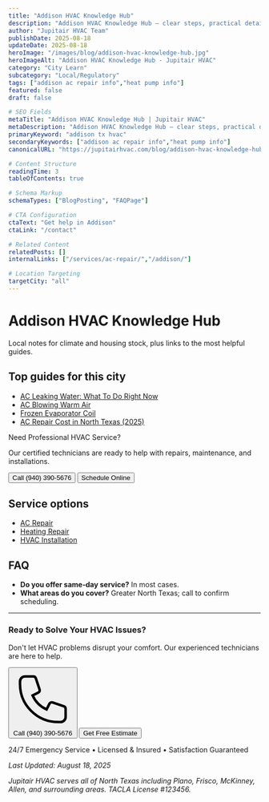 ```yaml
---
title: "Addison HVAC Knowledge Hub"
description: "Addison HVAC Knowledge Hub — clear steps, practical detail, and when to call a pro in North Texas."
author: "Jupitair HVAC Team"
publishDate: 2025-08-18
updateDate: 2025-08-18
heroImage: "/images/blog/addison-hvac-knowledge-hub.jpg"
heroImageAlt: "Addison HVAC Knowledge Hub - Jupitair HVAC"
category: "City Learn"
subcategory: "Local/Regulatory"
tags: ["addison ac repair info","heat pump info"]
featured: false
draft: false

# SEO Fields
metaTitle: "Addison HVAC Knowledge Hub | Jupitair HVAC"
metaDescription: "Addison HVAC Knowledge Hub — clear steps, practical detail, and when to call a pro in North Texas."
primaryKeyword: "addison tx hvac"
secondaryKeywords: ["addison ac repair info","heat pump info"]
canonicalURL: "https://jupitairhvac.com/blog/addison-hvac-knowledge-hub"

# Content Structure
readingTime: 3
tableOfContents: true

# Schema Markup
schemaTypes: ["BlogPosting", "FAQPage"]

# CTA Configuration
ctaText: "Get help in Addison"
ctaLink: "/contact"

# Related Content
relatedPosts: []
internalLinks: ["/services/ac-repair/","/addison/"]

# Location Targeting
targetCity: "all"
---
```



# Addison HVAC Knowledge Hub

Local notes for climate and housing stock, plus links to the most helpful guides.


## Top guides for this city
- [AC Leaking Water: What To Do Right Now](/learn/ac-leaking-water-what-to-do)
- [AC Blowing Warm Air](/learn/ac-blowing-warm-air)
- [Frozen Evaporator Coil](/learn/frozen-evaporator-coil)
- [AC Repair Cost in North Texas (2025)](/learn/ac-repair-cost-north-texas-2025)



<div class="bg-blue-50 border-l-4 border-blue-500 p-6 my-8">
  <p class="text-lg font-semibold text-blue-900">Need Professional HVAC Service?</p>
  <p class="text-blue-800 mt-2">Our certified technicians are ready to help with repairs, maintenance, and installations.</p>
  <div class="mt-4 flex gap-4">
    <Button href="tel:9403905676" variant="primary">Call (940) 390-5676</Button>
    <Button href="/schedule" variant="secondary">Schedule Online</Button>
  </div>
</div>

## Service options
- [AC Repair](/services/ac-repair/)
- [Heating Repair](/services/heating-repair/)
- [HVAC Installation](/services/hvac-installation/)


## FAQ
- **Do you offer same‑day service?** In most cases.
- **What areas do you cover?** Greater North Texas; call to confirm scheduling.

---

<PremiumCard variant="elevated" padding="lg" class="mt-12">
  <div class="text-center">
    <h3 class="text-2xl font-bold text-gray-900 mb-4">Ready to Solve Your HVAC Issues?</h3>
    <p class="text-lg text-gray-600 mb-6">
      Don't let HVAC problems disrupt your comfort. Our experienced technicians are here to help.
    </p>
    <div class="flex flex-col sm:flex-row gap-4 justify-center">
      <Button href="tel:9403905676" variant="primary" size="lg">
        <svg class="w-5 h-5 mr-2" fill="none" stroke="currentColor" strokeWidth="2" viewBox="0 0 24 24">
          <path strokeLinecap="round" strokeLinejoin="round" d="M3 5a2 2 0 012-2h3.28a1 1 0 01.948.684l1.498 4.493a1 1 0 01-.502 1.21l-2.257 1.13a11.042 11.042 0 005.516 5.516l1.13-2.257a1 1 0 011.21-.502l4.493 1.498a1 1 0 01.684.949V19a2 2 0 01-2 2h-1C9.716 21 3 14.284 3 6V5z" />
        </svg>
        Call (940) 390-5676
      </Button>
      <Button href="/contact" variant="outline" size="lg">
        Get Free Estimate
      </Button>
    </div>
    <p class="text-sm text-gray-500 mt-4">
      24/7 Emergency Service • Licensed & Insured • Satisfaction Guaranteed
    </p>
  </div>
</PremiumCard>

*Last Updated: August 18, 2025*

*Jupitair HVAC serves all of North Texas including Plano, Frisco, McKinney, Allen, and surrounding areas. TACLA License #123456.*
